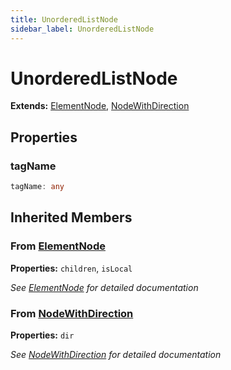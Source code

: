 ```yaml
---
title: UnorderedListNode
sidebar_label: UnorderedListNode
---
```


# UnorderedListNode

**Extends:** [ElementNode](/api/interfaces/elementnode), [NodeWithDirection](/api/interfaces/nodewithdirection)

## Properties

### tagName

```typescript
tagName: any
```

## Inherited Members

### From [ElementNode](/api/interfaces/elementnode)

**Properties:** `children`, `isLocal`

*See [ElementNode](/api/interfaces/elementnode) for detailed documentation*

### From [NodeWithDirection](/api/interfaces/nodewithdirection)

**Properties:** `dir`

*See [NodeWithDirection](/api/interfaces/nodewithdirection) for detailed documentation*

